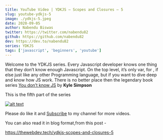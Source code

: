 ```yaml
---
title: YouTube Video | YDKJS — Scopes and Closures — 5
slug: youtube-ydkjs-5
image: ./ydkjs-5.jpeg
date: 2020-09-05
author: Nabendu Biswas
twitter: https://twitter.com/nabendu82
github: https://github.com/nabendu82
dev: https://dev.to/nabendu82
series: YDKJS
tags: ['javascript', 'beginners', 'youtube']
---
```


Welcome to the YDKJS series. Every Javascript developer knows one thing that they don’t know enough Javascript. On the top level, it’s only var, for , if else just like any other Programming language, but if you want to dive deep and know how JS work. There is no better place then the legendary book series [You don’t know JS](https://maximdenisov.gitbooks.io/you-don-t-know-js/content/) by **Kyle Simpson**

This is the fifth part of the series

<div className={styles.image__small}>

[![alt text](https://res.cloudinary.com/dxkxvfo2o/image/upload/v1598988894/ydkjs-sandc_whhv2k.png)](https://youtu.be/Y9BK8tWq9O4 "YouTube YDKJS")

</div>

Please do like it and [Subscribe](https://www.youtube.com/channel/UCRf7mazcufqZxd2pR3oQJuQ?sub_confirmation=1) to my channel for more videos.

You can also read it in blog format,from this post -

https://thewebdev.tech/ydkjs-scopes-and-closures-5

